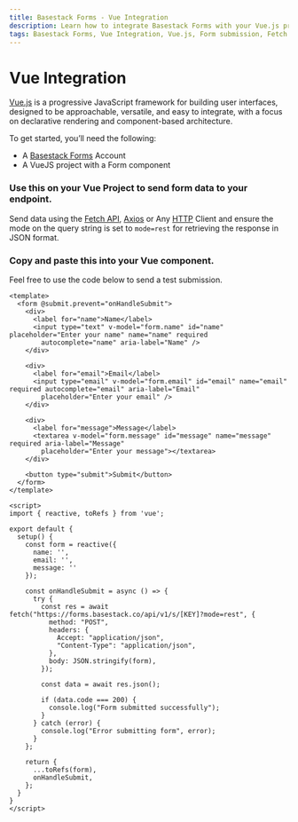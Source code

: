 ```yaml
---
title: Basestack Forms - Vue Integration
description: Learn how to integrate Basestack Forms with your Vue.js project. Use the Fetch API, Axios, or any HTTP client to send form data and handle submissions in your Vue component.
tags: Basestack Forms, Vue Integration, Vue.js, Form submission, Fetch API, Axios, HTTP client, JSON response, Web development, Developer tools, "2025"
---
```



# Vue Integration

[Vue.js](https://vuejs.org/?ref=basestack.co) is a progressive JavaScript framework for building user interfaces, designed to be approachable, versatile, and easy to integrate, with a focus on declarative rendering and component-based architecture.

To get started, you’ll need the following:

- A [Basestack Forms](https://forms.basestack.co) Account
- A VueJS project with a Form component

<Steps>

### Use this on your Vue Project to send form data to your endpoint.

Send data using the [Fetch API](https://developer.mozilla.org/en-US/docs/Web/API/Fetch_API?ref=basestack.co), [Axios](https://axios-http.com/?ref=basestack.co) or Any [HTTP](https://developer.mozilla.org/en-US/docs/Web/HTTP?ref=basestack.co) Client and ensure the mode on the query string is set to `mode=rest` for retrieving the response in JSON format.

### Copy and paste this into your Vue component.

Feel free to use the code below to send a test submission.

```vue copy
<template>
  <form @submit.prevent="onHandleSubmit">
    <div>
      <label for="name">Name</label>
      <input type="text" v-model="form.name" id="name" placeholder="Enter your name" name="name" required
        autocomplete="name" aria-label="Name" />
    </div>

    <div>
      <label for="email">Email</label>
      <input type="email" v-model="form.email" id="email" name="email" required autocomplete="email" aria-label="Email"
        placeholder="Enter your email" />
    </div>

    <div>
      <label for="message">Message</label>
      <textarea v-model="form.message" id="message" name="message" required aria-label="Message"
        placeholder="Enter your message"></textarea>
    </div>

    <button type="submit">Submit</button>
  </form>
</template>

<script>
import { reactive, toRefs } from 'vue';

export default {
  setup() {
    const form = reactive({
      name: '',
      email: '',
      message: ''
    });

    const onHandleSubmit = async () => {
      try {
        const res = await fetch("https://forms.basestack.co/api/v1/s/[KEY]?mode=rest", {
          method: "POST",
          headers: {
            Accept: "application/json",
            "Content-Type": "application/json",
          },
          body: JSON.stringify(form),
        });

        const data = await res.json();

        if (data.code === 200) {
          console.log("Form submitted successfully");
        }
      } catch (error) {
        console.log("Error submitting form", error);
      }
    };

    return {
      ...toRefs(form),
      onHandleSubmit,
    };
  }
}
</script>
```

</Steps>